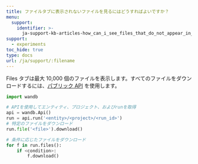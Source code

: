 ---
title: ファイルタブに表示されないファイルを見るにはどうすればよいですか？
menu:
  support:
    identifier: >-
      ja-support-kb-articles-how_can_i_see_files_that_do_not_appear_in_the_files_tab
support:
  - experiments
toc_hide: true
type: docs
url: /ja/support/:filename
---
Files タブは最大 10,000 個のファイルを表示します。すべてのファイルをダウンロードするには、[パブリック API](/ja/ref/python/public-api/api) を使用します。

```python
import wandb

# APIを使用してエンティティ、プロジェクト、およびrunを取得
api = wandb.Api()
run = api.run('<entity>/<project>/<run_id>')
# 特定のファイルをダウンロード
run.file('<file>').download()

# 条件に応じたファイルをダウンロード
for f in run.files():
    if <condition>:
        f.download()
```